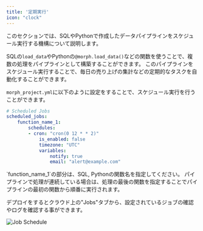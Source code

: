 ```yaml
---
title: '定期実行'
icon: "clock"
---
```


このセクションでは、SQLやPythonで作成したデータパイプラインをスケジュール実行する機構について説明します。

SQLの`load_data`やPythonの`@morph.load_data()`などの関数を使うことで、複数の処理をパイプラインとして構築することができます。
このパイプラインをスケジュール実行することで、毎日の売り上げの集計などの定期的なタスクを自動化することができます。

`morph_project.yml`に以下のように設定をすることで、スケジュール実行を行うことができます。

```yml morph_project.yml
# Scheduled Jobs
scheduled_jobs:
    function_name_1:
        schedules:
        - cron: "cron(0 12 * * 2)"
            is_enabled: false
            timezone: "UTC"
            variables:
                notify: true
                email: "alert@example.com"
```

<Tip>
`function_name_1`の部分は、SQL, Pythonの関数名を指定してください。
パイプラインで処理が連続している場合は、処理の最後の関数を指定することでパイプラインの最初の関数から順番に実行されます。
</Tip>

デプロイをするとクラウド上の"Jobs"タブから、設定されているジョブの確認やログを確認する事ができます。

<img
    src="/assets/images/docs/workspace-job-schedule.png"
    alt="Job Schedule"
/>
